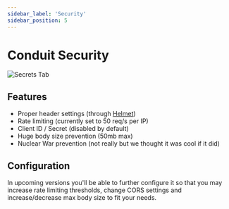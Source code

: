 ```yaml
---
sidebar_label: 'Security'
sidebar_position: 5
---
```


# Conduit Security

<div style={{textAlign: 'center'}}>

![Secrets Tab](/img/security/security_clients_list.png)

</div>

## Features

- Proper header settings (through [Helmet](https://helmetjs.github.io/))
- Rate limiting (currently set to 50 req/s per IP)
- Client ID / Secret (disabled by default)
- Huge body size prevention (50mb max)
- Nuclear War prevention (not really but we thought it was cool if it did)

<!-- TODO
v13:
- Add a configuration section
- Update all security client related examples and mentions
-  a) now optional
-  b) new fields
v14:
- Move into Router
-->

## Configuration

In upcoming versions you'll be able to further configure it so that you may increase rate limiting thresholds, change CORS settings and increase/decrease max body size to fit your needs.
